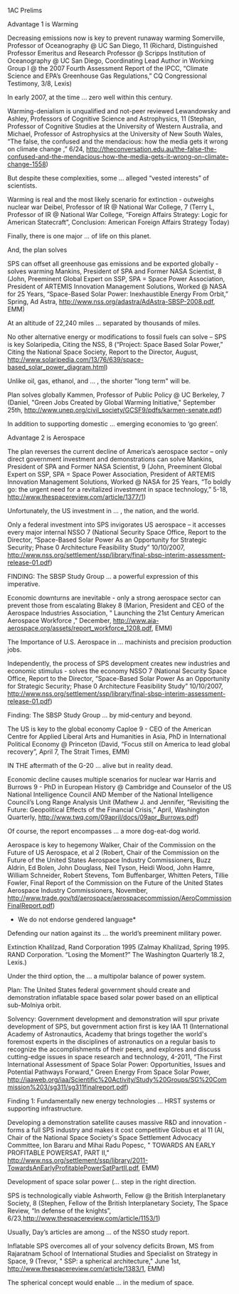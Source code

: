 1AC Prelims

Advantage 1 is Warming

Decreasing emissions now is key to prevent runaway warming
Somerville, Professor of Oceanography @ UC San Diego, 11 (Richard, Distinguished Professor Emeritus and Research Professor @ Scripps Institution of Oceanography @ UC San Diego, Coordinating Lead Author in Working Group I @ the 2007 Fourth Assessment Report of the IPCC, “Climate Science and EPA’s Greenhouse Gas Regulations,” CQ Congressional Testimony, 3/8, Lexis)

In early 2007, at the time … zero well within this century.

Warming-denialism is unqualified and not-peer reviewed
Lewandowsky and Ashley, Professors of Cognitive Science and Astrophysics, 11 (Stephan, Professor of Cognitive Studies at the University of Western Australia, and Michael, Professor of Astrophysics at the University of New South Wales, “The false, the confused and the mendacious: how the media gets it wrong on climate change
,” 6/24, http://theconversation.edu.au/the-false-the-confused-and-the-mendacious-how-the-media-gets-it-wrong-on-climate-change-1558)

But despite these complexities, some … alleged “vested interests” of scientists.

Warming is real and the most likely scenario for extinction - outweighs nuclear war
Deibel, Professor of IR @ National War College, 7 (Terry L, Professor of IR @ National War College, “Foreign Affairs Strategy: Logic for American Statecraft”, Conclusion: American Foreign Affairs Strategy Today)

Finally, there is one major … of life on this planet.

And, the plan solves

SPS can offset all greenhouse gas emissions and be exported globally - solves warming
Mankins, President of SPA and Former NASA Scientist, 8 (John, Preeminent Global Expert on SSP, SPA = Space Power Association, President of ARTEMIS Innovation Management Solutions, Worked @ NASA for 25 Years, “Space-Based Solar Power: Inexhaustible Energy From Orbit,” Spring, Ad Astra, http://www.nss.org/adastra/AdAstra-SBSP-2008.pdf, EMM)

At an altitude of 22,240 miles … separated by thousands of miles.

No other alternative energy or modifications to fossil fuels can solve – SPS is key
Solaripedia, Citing the NSS, 8 (“Project: Space Based Solar Power,” Citing the National Space Society, Report to the Director, August, <span style="color: windowtext; text-decoration: none;">[[http://www.solaripedia.com/13/76/639/space-based_solar_power_diagram.html]]</span>)

Unlike oil, gas, ethanol, and … , the shorter "long term" will be.

Plan solves globally
Kammen, Professor of Public Policy @ UC Berkeley, 7 (Daniel, "Green Jobs Created by Global Warming Initiative," September 25th, http://www.unep.org/civil_society/GCSF9/pdfs/karmen-senate.pdf)

In addition to supporting domestic … emerging economies to ‘go green’.

Advantage 2 is Aerospace

The plan reverses the current decline of America’s aerospace sector – only direct government investment and demonstrations can solve
Mankins, President of SPA and Former NASA Scientist, 9 (John, Preeminent Global Expert on SSP, SPA = Space Power Association, President of ARTEMIS Innovation Management Solutions, Worked @ NASA for 25 Years, “To boldly go: the urgent need for a revitalized investment in space technology,” 5-18, <span style="color: windowtext; text-decoration: none;">[[http://www.thespacereview.com/article/1377/1]]</span>)

Unfortunately, the US investment in … , the nation, and the world.

Only a federal investment into SPS invigorates US aerospace – it accesses every major internal
NSSO 7 (National Security Space Office, Report to the Director, “Space-Based Solar Power As an Opportunity for Strategic Security; Phase 0 Architecture Feasibility Study” 10/10/2007, <span style="color: windowtext; text-decoration: none;">[[http://www.nss.org/settlement/ssp/library/final-sbsp-interim-assessment-release-01.pdf]]</span>)

FINDING: The SBSP Study Group … a powerful expression of this imperative.

Economic downturns are inevitable - only a strong aerospace sector can prevent those from escalating
Blakey 8 (Marion, President and CEO of the Aerospace Industries Association, " Launching the 21st Century American Aerospace Workforce ," December, http://www.aia-aerospace.org/assets/report_workforce_1208.pdf, EMM)

The Importance of U.S. Aerospace in … machinists and precision production jobs.

Independently, the process of SPS development creates new industries and economic stimulus - solves the economy
NSSO 7 (National Security Space Office, Report to the Director, “Space-Based Solar Power As an Opportunity for Strategic Security; Phase 0 Architecture Feasibility Study” 10/10/2007, <span style="color: windowtext; text-decoration: none;">[[http://www.nss.org/settlement/ssp/library/final-sbsp-interim-assessment-release-01.pdf]]</span>)

Finding: The SBSP Study Group … by mid‐century and beyond.

The US is key to the global economy
Caploe 9 - CEO of the American Centre for Applied Liberal Arts and Humanities in Asia, PhD in International Political Economy @ Princeton (David, “Focus still on America to lead global recovery”, April 7, The Strait Times, EMM)

IN THE aftermath of the G-20 … alive but in reality dead.

Economic decline causes multiple scenarios for nuclear war
Harris and Burrows 9 - PhD in European History @ Cambridge and Counselor of the US National Intelligence Council AND Member of the National Intelligence Council’s Long Range Analysis Unit (Mathew J. and Jennifer, “Revisiting the Future: Geopolitical Effects of the Financial Crisis,” April, Washington Quarterly, <span style="color: windowtext; text-decoration: none;">[[http://www.twq.com/09april/docs/09apr_Burrows.pdf]]</span>)

Of course, the report encompasses … a more dog-eat-dog world.

Aerospace is key to hegemony
Walker, Chair of the Commission on the Future of US Aerospace, et al 2 (Robert, Chair of the Commission on the Future of the United States Aerospace Industry Commissioners, Buzz Aldrin, Ed Bolen, John Douglass, Neil Tyson, Heidi Wood, John Hamre, William Schneider, Robert Stevens, Tom Buffenbarger, Whitten Peters, Tillie Fowler, Final Report of the Commission on the Future of the United States Aerospace Industry Commissioners, November, <span style="color: windowtext; text-decoration: none;">[[http://www.trade.gov/td/aerospace/aerospacecommission/AeroCommissionFinalReport.pdf]]</span>)
*We do not endorse gendered language*

Defending our nation against its … the world’s preeminent military power. 

Extinction
Khalilzad, Rand Corporation 1995 (Zalmay Khalilzad, Spring 1995. RAND Corporation. “Losing the Moment?” The Washington Quarterly 18.2, Lexis.)

Under the third option, the … a multipolar balance of power system.


Plan: The United States federal government should create and demonstration inflatable space based solar power based on an elliptical sub-Molniya orbit.


Solvency:
Government development and demonstration will spur private development of SPS, but government action first is key
IAA 11 (International Academy of Astronautics, Academy that brings together the world's foremost experts in the disciplines of astronautics on a regular basis to recognize the accomplishments of their peers, and explores and discuss cutting-edge issues in space research and technology, 4-2011, “The First International Assessment of Space Solar Power: Opportunities, Issues and Potential Pathways Forward,” Green Energy From Space Solar Power, <span style="color: windowtext; text-decoration: none;">[[http://iaaweb.org/iaa/Scientific%20Activity/Study%20Groups/SG%20Commission%203/sg311/sg311finalreport.pdf]]</span>)

Finding 1: Fundamentally new energy technologies … HRST systems or supporting infrastructure.

Developing a demonstration satellite causes massive R&D and innovation - forms a full SPS industry and makes it cost competitive
Globus et al 11 (Al, Chair of the National Space Society's Space Settlement Advocacy Committee, Ion Bararu and Mihai Radu Popesc, " TOWARDS AN EARLY PROFITABLE POWERSAT, PART II," http://www.nss.org/settlement/ssp/library/2011-TowardsAnEarlyProfitablePowerSatPartII.pdf, EMM)

Development of space solar power (… step in the right direction.

SPS is technologically viable
Ashworth, Fellow @ the British Interplanetary Society, 8 (Stephen, Fellow of the British Interplanetary Society, The Space Review, “In defense of the knights”, 6/23,<span style="color: windowtext; text-decoration: none;">[[http://www.thespacereview.com/article/1153/1]]</span>)

Usually, Day’s articles are among … of the NSSO study report.

Inflatable SPS overcomes all of your solvency deficits
Brown, MS from Rajaratnam School of International Studies and Specialist on Strategy in Space, 9 (Trevor, " SSP: a spherical architecture," June 1st, http://www.thespacereview.com/article/1383/1, EMM)

The spherical concept would enable … in the medium of space.